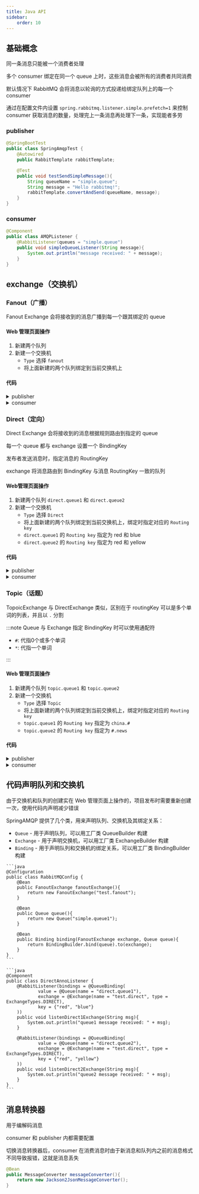 ```yaml
---
title: Java API
sidebar:
    order: 10
---
```



## 基础概念

同一条消息只能被一个消费者处理

多个 consumer 绑定在同一个 queue 上时，这些消息会被所有的消费者共同消费

默认情况下 RabbitMQ 会将消息以轮询的方式投递给绑定队列上的每一个 consumer

通过在配置文件内设置 `spring.rabbitmq.listener.simple.prefetch=1` 来控制 consumer 获取消息的数量，处理完上一条消息再处理下一条，实现能者多劳

### publisher

```java
@SpringBootTest
public class SpringAmqpTest {
    @Autowired
    public RabbitTemplate rabbitTemplate;

    @Test
    public void testSendSimpleMessage(){
        String queueName = "simple.queue";
        String message = "Hello rabbitmq!";
        rabbitTemplate.convertAndSend(queueName, message);
    }
}
```

### consumer

```java
@Component
public class AMQPListener {
    @RabbitListener(queues = "simple.queue")
    public void simpleQueueListener(String message){
        System.out.println("message received: " + message);
    }
}
```

## exchange（交换机）

### Fanout（广播）

Fanout Exchange 会将接收到的消息广播到每一个跟其绑定的 queue

#### Web 管理页面操作

1. 新建两个队列
2. 新建一个交换机
    - `Type` 选择 `fanout`
    - 将上面新建的两个队列绑定到当前交换机上

#### 代码

<details>

<summary>publisher</summary>

```java
@SpringBootTest
public class FanoutTest {
    @Autowired
    public RabbitTemplate rabbitTemplate;

    @Test
    public void testSendSimpleMessage(){
        String exchangeName = "test.fanout";
        String message = "fanout message";
        rabbitTemplate.convertAndSend(exchangeName, null, message);
    }
}
```

</details>

<details>

<summary>consumer</summary>

```java
@Component
public class FanoutListener {
    @RabbitListener(queues = "fanout.queue1")
    public void listenFanout1Exchange(String msg){
        System.out.println("message received: " + msg);
    }

    @RabbitListener(queues = "fanout.queue2")
    public void listenFanout2Exchange(String msg){
        System.out.println("message received: " + msg);
    }
}
```

</details>

### Direct（定向）

Direct Exchange 会将接收到的消息根据规则路由到指定的 queue

每一个 queue 都与 exchange 设置一个 BindingKey

发布者发送消息时，指定消息的 RoutingKey

exchange 将消息路由到 BindingKey 与消息 RoutingKey 一致的队列

#### Web管理页面操作

1. 新建两个队列 `direct.queue1` 和 `direct.queue2`
2. 新建一个交换机
    - `Type` 选择 `Direct`
    - 将上面新建的两个队列绑定到当前交换机上，绑定时指定对应的 `Routing key`
    - `direct.queue1` 的 `Routing key` 指定为 red 和 blue
    - `direct.queue2` 的 `Routing key` 指定为 red 和 yellow

#### 代码

<details>

<summary>publisher</summary>

```java
@SpringBootTest
public class DirectTest {
    @Autowired
    public RabbitTemplate rabbitTemplate;

    @Test
    public void testSendSimpleMessage() {
        String exchangeName = "test.direct";
        String message = "fanout message";
        rabbitTemplate.convertAndSend(exchangeName, "red", message);
    }
}
```

</details>

<details>

<summary>consumer</summary>

```java
@Component
public class DirectListener {

    @RabbitListener(queues = "direct.queue1")
    public void listenDirect1Exchange(String msg){
        System.out.println("queue1 message received: " + msg);
    }

    @RabbitListener(queues = "direct.queue2")
    public void listenDirect2Exchange(String msg){
        System.out.println("queue2 message received: " + msg);
    }
}
```

</details>

### Topic（话题）

TopoicExchange 与 DirectExchange 类似，区别在于 routingKey 可以是多个单词的列表，并且以 `.` 分割

:::note
Queue 与 Exchange 指定 BindingKey 时可以使用通配符

- `#`: 代指0个或多个单词
- `*`: 代指一个单词

:::

#### Web 管理页面操作

1. 新建两个队列 `topic.queue1` 和 `topic.queue2`
2. 新建一个交换机
    - `Type` 选择 `Topic`
    - 将上面新建的两个队列绑定到当前交换机上，绑定时指定对应的 `Routing key`
    - `topic.queue1` 的 `Routing key` 指定为 `china.#`
    - `topic.queue2` 的 `Routing key` 指定为 `#.news`

#### 代码

<details>

<summary>publisher</summary>

```java
@Component
@SpringBootTest
public class TopicTest {
    @Autowired
    public RabbitTemplate rabbitTemplate;

    @Test
    public void testSendSimpleMessage() {
        String exchangeName = "test.topic";
        String message = "topic message";
        // rabbitTemplate.convertAndSend(exchangeName, "china.weather", message);
        // rabbitTemplate.convertAndSend(exchangeName, "japan.news", message);
        rabbitTemplate.convertAndSend(exchangeName, "china.news", message);
    }
}
```

</details>

<details>

<summary>consumer</summary>

```java
@Component
public class TopicListener {
    @RabbitListener(queues = "topic.queue1")
    public void listenTopic1Exchange(String msg){
        System.out.println("queue1 message received: " + msg);
    }

    @RabbitListener(queues = "topic.queue2")
    public void listenTopic2Exchange(String msg){
        System.out.println("queue2 message received: " + msg);
    }
}
```

</details>

## 代码声明队列和交换机

由于交换机和队列的创建实在 Web 管理页面上操作的，项目发布时需要重新创建一次，使用代码内声明减少错误

SpringAMQP 提供了几个类，用来声明队列、交换机及其绑定关系：

- `Queue` - 用于声明队列，可以用工厂类 QueueBuilder 构建
- `Exchange` - 用于声明交换机，可以用工厂类 ExchangeBuilder 构建
- `Binding` - 用于声明队列和交换机的绑定关系，可以用工厂类 BindingBuilder 构建

<Tabs>

<TabItem label="配置类声明">

    ```java
    @Configuration
    public class RabbitMQConfig {
        @Bean
        public FanoutExchange fanoutExchange(){
            return new FanoutExchange("test.fanout");
        }

        @Bean
        public Queue queue(){
            return new Queue("simple.queue1");
        }

        @Bean
        public Binding binding(FanoutExchange exchange, Queue queue){
            return BindingBuilder.bind(queue).to(exchange);
        }
    }
    ```

</TabItem>

<TabItem label="注解声明">

    ```java
    @Component
    public class DirectAnnoListener {
        @RabbitListener(bindings = @QueueBinding(
                value = @Queue(name = "direct.queue1"),
                exchange = @Exchange(name = "test.direct", type = ExchangeTypes.DIRECT),
                key = {"red", "blue"}
        ))
        public void listenDirect1Exchange(String msg){
            System.out.println("queue1 message received: " + msg);
        }

        @RabbitListener(bindings = @QueueBinding(
                value = @Queue(name = "direct.queue2"),
                exchange = @Exchange(name = "test.direct", type = ExchangeTypes.DIRECT),
                key = {"red", "yellow"}
        ))
        public void listenDirect2Exchange(String msg){
            System.out.println("queue2 message received: " + msg);
        }
    }
    ```

</TabItem>

</Tabs>

## 消息转换器

用于编解码消息

consumer 和 publisher 内都需要配置

切换消息转换器后，consumer 在消费消息时由于新消息和队列内之前的消息格式不同导致报错，这就是消息丢失

```java
@Bean
public MessageConverter messageConverter(){
    return new Jackson2JsonMessageConverter();
}
```
